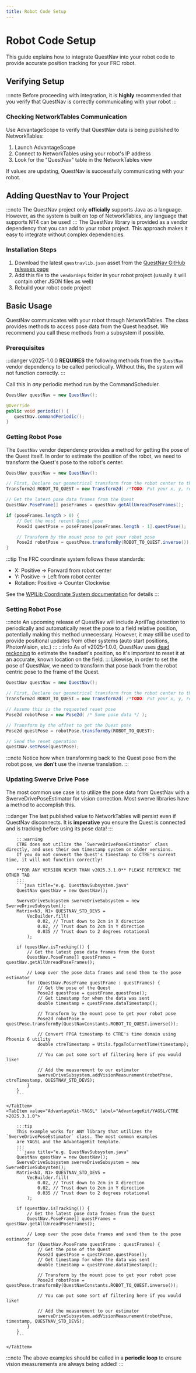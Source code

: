 ```yaml
---
title: Robot Code Setup
---
```


# Robot Code Setup

This guide explains how to integrate QuestNav into your robot code to provide accurate position tracking for your FRC robot.

## Verifying Setup
:::note
Before proceeding with integration, it is **highly** recommended that you verify that QuestNav is correctly
communicating with your robot
:::

### Checking NetworkTables Communication

Use AdvantageScope to verify that QuestNav data is being published to NetworkTables:

1. Launch AdvantageScope
2. Connect to NetworkTables using your robot's IP address
3. Look for the "QuestNav" table in the NetworkTables view

If values are updating, QuestNav is successfully communicating with your robot.

## Adding QuestNav to Your Project

:::note
The QuestNav project only **officially** supports Java as a language. However, as the system is built on top of
NetworkTables, any language that supports NT4 can be used!
:::
The QuestNav library is provided as a vendor dependency that you can add to your robot project. This approach makes it easy to integrate without complex dependencies.

### Installation Steps

1. Download the latest `questnavlib.json` asset from the [QuestNav GitHub releases page](https://github.com/QuestNav/QuestNav/releases)
2. Add this file to the `vendordeps` folder in your robot project (usually it will contain other JSON files as well)
3. Rebuild your robot code project

## Basic Usage

QuestNav communicates with your robot through NetworkTables. The class provides methods to access pose data from the Quest headset.
We recommend you call these methods from a subsystem if possible.

### Prerequisites
:::danger
v2025-1.0.0 **REQUIRES** the following methods from the `QuestNav` vendor dependency to be called periodically. Without this, the system
will not function correctly.
:::

Call this in *any* periodic method run by the CommandScheduler.
```java title="e.g. QuestNavSubsystem.java"
QuestNav questNav = new QuestNav();

@Override
public void periodic() {
   questNav.commandPeriodic();
}
```

### Getting Robot Pose
The `QuestNav` vendor dependency provides a method for getting the pose of the Quest itself. In order to estimate the position of the
robot, we need to transform the Quest's pose to the robot's center.

```java title="e.g. QuestNavSubsystem.java"
QuestNav questNav = new QuestNav();

// First, Declare our geometrical transform from the robot center to the Quest
Transform2d ROBOT_TO_QUEST = new Transform2d( /*TODO: Put your x, y, rotational offsets here!*/ )

// Get the latest pose data frames from the Quest
QuestNav.PoseFrame[] poseFrames = questNav.getAllUnreadPoseFrames();

if (poseFrames.length > 0) {
    // Get the most recent Quest pose
    Pose2d questPose = poseFrames[poseFrames.length - 1].questPose();

    // Transform by the mount pose to get your robot pose
    Pose2d robotPose = questPose.transformBy(ROBOT_TO_QUEST.inverse());
}
```

:::tip
The FRC coordinate system follows these standards:
- X: Positive -> Forward from robot center
- Y: Positive -> Left from robot center
- Rotation: Positive -> Counter Clockwise

See the [WPILib Coordinate System documentation](https://docs.wpilib.org/en/stable/docs/software/basic-programming/coordinate-system.html)
for details
:::

### Setting Robot Pose
:::note
An upcoming release of QuestNav will include AprilTag detection to periodically and automatically reset the pose to
a field relative position, potentially making this method unnecessary. However, it may still be used to provide
positional updates from other systems (auto start positions, PhotonVision, etc.)
:::
:::info
As of v2025-1.0.0, QuestNav uses [dead reckoning](https://en.wikipedia.org/wiki/Dead_reckoning) to estimate the headset's
position, so it's important to reset it at an accurate, known location on the field.
:::
Likewise, in order to set the pose of QuestNav, we need to transform that pose back from the robot centric pose to
the frame of the Quest.
```java title="e.g. QuestNavSubsystem.java"
QuestNav questNav = new QuestNav();

// First, Declare our geometrical transform from the robot center to the quest
Transform2d ROBOT_TO_QUEST = new Transform2d( /*TODO: Put your x, y, rotational offsets here!*/ )

// Assume this is the requested reset pose
Pose2d robotPose = new Pose2d( /* Some pose data */ );

// Transform by the offset to get the Quest pose
Pose2d questPose = robotPose.transformBy(ROBOT_TO_QUEST);

// Send the reset operation
questNav.setPose(questPose);
```
:::note
Notice how when transforming back to the Quest pose from the robot pose, we **don't** use the inverse translation.
:::

### Updating Swerve Drive Pose
The most common use case is to utilize the pose data from QuestNav with a SwerveDrivePoseEstimator for vision
correction. Most swerve libraries have a method to accomplish this.


:::danger
The last published value to NetworkTables will persist even if QuestNav disconnects. It is **imperative** you ensure
the Quest is connected and is tracking before using its pose data!
:::


<Tabs>
    <TabItem value="CTRE" label="CTRE Swerve Generator < v2025.3.1.0 ">

        :::warning
        CTRE does not utilize the `SwerveDrivePoseEstimator` class directly, and uses their own timestamp system on older versions.
        If you do not convert the Quest's timestamp to CTRE's current time, it will not function correctly!

        **FOR ANY VERSION NEWER THAN v2025.3.1.0** PLEASE REFERENCE THE OTHER TAB
        :::
        ```java title="e.g. QuestNavSubsystem.java"
        QuestNav questNav = new QuestNav();

        SwerveDriveSubsystem swerveDriveSubsystem = new SwerveDriveSubsystem();
        Matrix<N3, N1> QUESTNAV_STD_DEVS =
            VecBuilder.fill(
                0.02, // Trust down to 2cm in X direction
                0.02, // Trust down to 2cm in Y direction
                0.035 // Trust down to 2 degrees rotational
            );

        if (questNav.isTracking()) {
            // Get the latest pose data frames from the Quest
            QuestNav.PoseFrame[] questFrames = questNav.getAllUnreadPoseFrames();

            // Loop over the pose data frames and send them to the pose estimator
            for (QuestNav.PoseFrame questFrame : questFrames) {
                // Get the pose of the Quest
                Pose2d questPose = questFrame.questPose();
                // Get timestamp for when the data was sent
                double timestamp = questFrame.dataTimestamp();

                // Transform by the mount pose to get your robot pose
                Pose2d robotPose = questPose.transformBy(QuestNavConstants.ROBOT_TO_QUEST.inverse());

                // Convert FPGA timestamp to CTRE's time domain using Phoenix 6 utility
                double ctreTimestamp = Utils.fpgaToCurrentTime(timestamp);

                // You can put some sort of filtering here if you would like!

                // Add the measurement to our estimator
                swerveDriveSubsystem.addVisionMeasurement(robotPose, ctreTimestamp, QUESTNAV_STD_DEVS);
            }
        }
        ```

    </TabItem>
    <TabItem value="AdvantageKit-YAGSL" label="AdvantageKit/YAGSL/CTRE >2025.3.1.0">

        :::tip
        This example works for ANY library that utilizes the `SwerveDrivePoseEstimator` class. The most common examples
        are YAGSL and the AdvantageKit template.
        :::
        ```java title="e.g. QuestNavSubsystem.java"
        QuestNav questNav = new QuestNav();
        SwerveDriveSubsystem swerveDriveSubsystem = new SwerveDriveSubsystem();
        Matrix<N3, N1> QUESTNAV_STD_DEVS =
            VecBuilder.fill(
                0.02, // Trust down to 2cm in X direction
                0.02, // Trust down to 2cm in Y direction
                0.035 // Trust down to 2 degrees rotational
            );

        if (questNav.isTracking()) {
            // Get the latest pose data frames from the Quest
            QuestNav.PoseFrame[] questFrames = questNav.getAllUnreadPoseFrames();

            // Loop over the pose data frames and send them to the pose estimator
            for (QuestNav.PoseFrame questFrame : questFrames) {
                // Get the pose of the Quest
                Pose2d questPose = questFrame.questPose();
                // Get timestamp for when the data was sent
                double timestamp = questFrame.dataTimestamp();

                // Transform by the mount pose to get your robot pose
                Pose2d robotPose = questPose.transformBy(QuestNavConstants.ROBOT_TO_QUEST.inverse());

                // You can put some sort of filtering here if you would like!

                // Add the measurement to our estimator
                swerveDriveSubsystem.addVisionMeasurement(robotPose, timestamp, QUESTNAV_STD_DEVS);
            }
        }
        ```

    </TabItem>
</Tabs>

:::note
The above examples should be called in a **periodic loop** to ensure vision measurements are always being added!
:::
